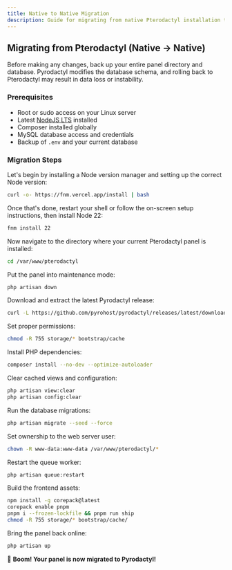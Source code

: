 ```yaml
---
title: Native to Native Migration
description: Guide for migrating from native Pterodactyl installation to native Pyrodactyl installation
---
```


## Migrating from Pterodactyl (Native → Native)

<Callout type="warn">
  Before making any changes, back up your entire panel directory and database.
  Pyrodactyl modifies the database schema, and rolling back to Pterodactyl may
  result in data loss or instability.
</Callout>

### Prerequisites

- Root or sudo access on your Linux server
- Latest [NodeJS LTS](https://nodejs.org/en) installed
- Composer installed globally
- MySQL database access and credentials
- Backup of `.env` and your current database

### Migration Steps

Let's begin by installing a Node version manager and setting up the correct Node version:

```bash
curl -o- https://fnm.vercel.app/install | bash
```

Once that's done, restart your shell or follow the on-screen setup instructions, then install Node 22:

```bash
fnm install 22
```

Now navigate to the directory where your current Pterodactyl panel is installed:

```bash
cd /var/www/pterodactyl
```

Put the panel into maintenance mode:

```bash
php artisan down
```

Download and extract the latest Pyrodactyl release:

```bash
curl -L https://github.com/pyrohost/pyrodactyl/releases/latest/download/panel.tar.gz | tar -xzv
```

Set proper permissions:

```bash
chmod -R 755 storage/* bootstrap/cache
```

Install PHP dependencies:

```bash
composer install --no-dev --optimize-autoloader
```

Clear cached views and configuration:

```bash
php artisan view:clear
php artisan config:clear
```

Run the database migrations:

```bash
php artisan migrate --seed --force
```

Set ownership to the web server user:

```bash
chown -R www-data:www-data /var/www/pterodactyl/*
```

Restart the queue worker:

```bash
php artisan queue:restart
```

Build the frontend assets:

```bash
npm install -g corepack@latest
corepack enable pnpm
pnpm i --frozen-lockfile && pnpm run ship
chmod -R 755 storage/* bootstrap/cache/
```

Bring the panel back online:

```bash
php artisan up
```

🎉 **Boom! Your panel is now migrated to Pyrodactyl!**
